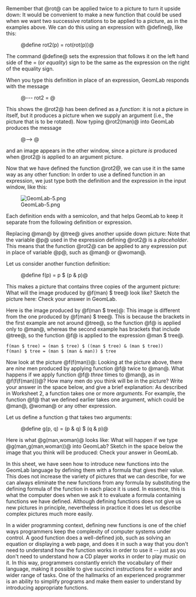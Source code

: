 <!--Worksheet 3: Definitions and functions-->
Remember that @rot@ can be applied twice to a picture to
turn it upside down:
{{GeomPic|3004|rot(rot(man))|*}}
{{GeomPic|3005|rot(rot(woman))|*}}
It would be convenient to make a new function that could
be used when we want two successive rotations to be applied  
to a picture, as in the examples above.
We can do this using an expression with @define@, like this:
:@define rot2(p) = rot(rot(p))@
The command @define@ sets the expression that follows
it on the left hand side of the = (or ''equality'')
sign to be the same as the expression on the right of the equality sign.

When you type this definition in place of an expression, GeomLab
responds with the message
:@--- rot2 = <function>@
This shows the @rot2@ has been defined as a <i>function</i>:
it is not a picture in itself, but it produces a picture when we
supply an argument (i.e., the picture that is to be rotated). Now
typing @rot2(man)@ into GeomLab produces the message
:@--> <picture>@
and an image appears in the other window, since a picture ''is''
produced when @rot2@ is applied to an argument picture.

Now that we have defined the function @rot2@, we can use
it in the same way as any other function:
{{GeomPic|3028|rot2(man)|*}}
In order to use a defined function in an expression, we just type both
the definition and the expression in the input window, like this:

[[Image:GeomLab-5.png]]

Each definition ends with a semicolon, and that helps GeomLab to keep it separate from the following definition or expression.

Replacing @man@ by @tree@ gives another upside down picture:
{{GeomPic|3029|rot2(tree)|*}}
Note that the variable @p@ used in the expression
defining @rot2@ is a ''placeholder''. This means that
the function @rot2@ can be applied to any expression put in
place of variable @p@, such as @man@ or @woman@.

Let us consider another function definition:
:@define f(p) = p $ (p & p)@
This makes a picture that contains three copies of the argument
picture:
{{GeomPic|3039|f(man)|*}}
{{GeomPic|3040|f(woman)|*}}
What will the image produced by @f(man) $ tree@ look
like? Sketch the picture here:
{{GeomPic|3043|f(man) $ tree}}
Check your answer in GeomLab.

Here is the image produced by @f(man $ tree)@:
{{GeomPic|3047|f(man $ tree)|*}}
This image is different from the one produced by @f(man) $
tree@. This is because the brackets in the first example are not
around @tree@, so the function @f@ is applied
only to @man@, whereas the second example has brackets that
include @tree@, so the function @f@ is applied
to the expression @man $ tree@.
 f(man $ tree) = (man $ tree) $ ((man $ tree) & (man $ tree))
 f(man) $ tree = (man $ (man & man)) $ tree

Now look at the picture @f(f(man))@:
{{GeomPic|3060|f(f(man))|*}}
Looking at the picture above, there are ''nine'' men produced by
applying function @f@ twice to @man@.
What happens if we apply function @f@ ''three'' times to
@man@, as in @f(f(f(man)))@?  How many men do
you think will be in the picture? Write your answer in the space
below, and give a brief explanation:
{{bigspace}}
As described in Worksheet 2, a function takes one or more
''arguments''. For example, the function @f@ that we
defined earlier takes one argument, which could be @man@,
@woman@ or any other expression.

Let us define a function g that takes two arguments:
:@define g(p, q) = (p & q) $ (q & p)@
Here is what @g(man,woman)@ looks like:
{{GeomPic|3077|g(man, woman)|*}}
What will happen if we type @g(man,g(man,woman))@ into
GeomLab? Sketch in the space below the image that you think will be
produced:
{{GeomPic|3081|g(man, g(man, woman))}}
Check your answer in GeomLab.

In this sheet, we have seen how to introduce new functions into the
GeomLab language by defining them with a formula that gives their
value.  This does not increase the variety of pictures that we can
describe, for we can always eliminate the new functions from any
formula by substituting the defining formula of the function in each
place it is used.  In essence, this is what the computer does when we
ask it to evaluate a formula containing functions we have defined.
Although defining functions does not give us new pictures in
principle, nevertheless in practice it does let us describe complex
pictures much more easily.

In a wider programming context, defining new functions is one of
the chief ways programmers keep the complexity of computer systems
under control.  A good function does a well-defined job, such as
solving an equation or displaying a web page, and does it in such a
way that you don't need to understand how the function works in order
to use it -- just as you don't need to understand how a CD player
works in order to play music on it.  In this way, programmers
constantly enrich the vocabulary of their language, making it possible
to give succinct instructions for a wider and wider range of tasks.
One of the hallmarks of an experienced programmer is an ability to
simplify programs and make them easier to understand by introducing
appropriate functions.
